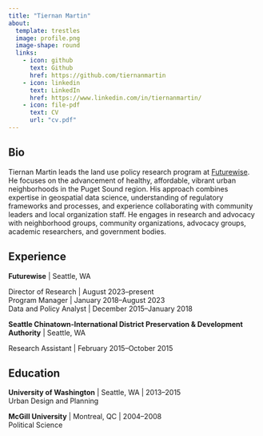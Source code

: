 ```yaml
---
title: "Tiernan Martin"
about:
  template: trestles
  image: profile.png
  image-shape: round
  links: 
    - icon: github
      text: Github
      href: https://github.com/tiernanmartin
    - icon: linkedin
      text: LinkedIn
      href: https://www.linkedin.com/in/tiernanmartin/
    - icon: file-pdf
      text: CV
      url: "cv.pdf"
---
```


::: {.column-page}

## Bio

Tiernan Martin leads the land use policy research program at [Futurewise](https://futurewise.org). He focuses on the advancement of healthy, affordable, vibrant urban neighborhoods in the Puget Sound region. His approach combines expertise in geospatial data science, understanding of regulatory frameworks and processes, and experience collaborating with community leaders and local organization staff. He engages in research and advocacy with neighborhood groups, community organizations, advocacy groups, academic researchers, and government bodies.

## Experience

**Futurewise** \| Seattle, WA

::: indented-text
Director of Research \| August 2023–present<br>
Program Manager | January 2018–August 2023<br>
Data and Policy Analyst \| December 2015–January 2018
:::

**Seattle Chinatown-International District Preservation & Development Authority** \| Seattle, WA 

::: indented-text
Research Assistant \| February 2015–October 2015
:::

## Education

**University of Washington** \| Seattle, WA \| 2013–2015<br>Urban Design and Planning

**McGill University** \| Montreal, QC \| 2004–2008<br>Political Science

:::
